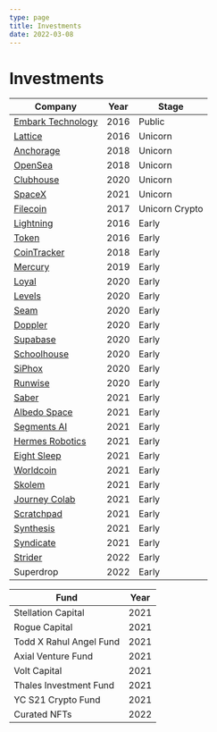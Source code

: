 ```yaml
---
type: page
title: Investments
date: 2022-03-08
---
```


# Investments

| Company     | Year        | Stage      |
| ----------- | ----------- | ----------- |
| [Embark Technology](https://embarktrucks.com/) | 2016 | Public |
| [Lattice](https://lattice.com/) | 2016 | Unicorn |
| [Anchorage](https://www.anchorage.com/) | 2018 | Unicorn |
| [OpenSea](https://opensea.io/) | 2018 | Unicorn |
| [Clubhouse](https://www.clubhouse.com/) | 2020 | Unicorn |
| [SpaceX](https://www.spacex.com/) | 2021 | Unicorn |
| [Filecoin](https://filecoin.io/) | 2017 | Unicorn Crypto |
| [Lightning](https://lightning.engineering/) | 2016 | Early |
| [Token](https://www.tokenring.com/) | 2016 | Early |
| [CoinTracker](https://www.cointracker.io/) | 2018 | Early |
| [Mercury](https://mercury.com/) | 2019 | Early |
| [Loyal](https://loyalfordogs.com/) | 2020 | Early |
| [Levels](https://www.levelshealth.com/) | 2020 | Early |
| [Seam](https://www.getseam.com/) | 2020 | Early |
| [Doppler](https://www.doppler.com/) | 2020 | Early |
| [Supabase](https://supabase.com/) | 2020 | Early |
| [Schoolhouse](https://www.getschoolhouse.com/) | 2020 | Early |
| [SiPhox](https://siphox.com/) | 2020 | Early |
| [Runwise](https://www.runwise.com/) | 2020 | Early |
| [Saber](https://saber.so/) | 2021 | Early |
| [Albedo Space](https://albedo.com/) | 2021 | Early |
| [Segments AI](https://segments.ai/) | 2021 | Early |
| [Hermes Robotics](http://hermes-robotics.com/) | 2021 | Early |
| [Eight Sleep](https://www.eightsleep.com/) | 2021 | Early |
| [Worldcoin](https://worldcoin.org/) | 2021 | Early |
| [Skolem](https://skolem.tech/) | 2021 | Early |
| [Journey Colab](https://www.journeycolab.com/) | 2021 | Early |
| [Scratchpad](https://scratchpad.com/) | 2021 | Early |
| [Synthesis](https://www.synthesis.is/) | 2021 | Early |
| [Syndicate](https://syndicate.io/) | 2021 | Early |
| [Strider](onstrider.com) | 2022 | Early |
| Superdrop | 2022 | Early |

| Fund     | Year        |
| ----------- | ----------- |
| Stellation Capital | 2021 |
| Rogue Capital | 2021 |
| Todd X Rahul Angel Fund | 2021 |
| Axial Venture Fund | 2021 |
| Volt Capital | 2021 |
| Thales Investment Fund | 2021 |
| YC S21 Crypto Fund | 2021 |
| Curated NFTs | 2022 |
